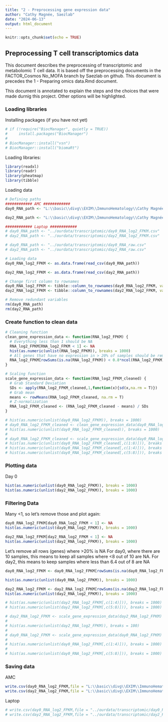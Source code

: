 ```yaml
---
title: "2 - Preprocessing gene expression data"
author: "Cathy Magnée, Saezlab"
date: "2024-06-13"
output: html_document
---
```


```r
knitr::opts_chunk$set(echo = TRUE)
```

## Preprocessing T cell transcriptomics data

This document describes the preprocessing of transcriptomic and metabolomic T cell data. It is based off the preprocessing documents in the FACTOR_Cosmos No_MOFA branch by Saezlab on github. This document is precedes the 1 - Preparing omics data.Rmd document. 

This document is annotated to explain the steps and the choices that were made durnig this project. Other options will be highlighted.

### Loading libraries
Installing packages (if you have not yet)

```r
# if (!require("BiocManager", quietly = TRUE))
#     install.packages("BiocManager")
# 
# BiocManager::install("vsn")
# BiocManager::install("biomaRt")

```

Loading libraries:
```r
library(readxl)
library(readr)
library(pheatmap)
library(tibble)
```

Loading data
```r

# Defining paths
############ AMC ############  
day0_RNA_path <- "L:\\basic\\divg\\EXIM\\ImmunoHematology\\Cathy Magnée\\Data\\CD3_HDvsCLL\\Transcriptomic\\day0_RNA_log2_FPKM.csv"

day2_RNA_path <- "L:\\basic\\divg\\EXIM\\ImmunoHematology\\Cathy Magnée\\Data\\CD3_HDvsCLL\\Transcriptomic\\day2_RNA_log2_FPKM.csv"

############ Laptop ############ 
# day0_RNA_path <- "../ourdata/transcriptomic/day0_RNA_log2_FPKM.csv"
# day2_RNA_path <- "../ourdata/transcriptomic/day2_RNA_log2_FPKM.csv"

# day0_RNA_path <- "../ourdata/transcriptomic/day0_RNA_raw.csv"
# day2_RNA_path <- "../ourdata/transcriptomic/day2_RNA_raw.csv"

# Loading data
day0_RNA_log2_FPKM <- as.data.frame(read_csv(day0_RNA_path))

day2_RNA_log2_FPKM <- as.data.frame(read_csv(day2_RNA_path))

# Change first column to rownames
day0_RNA_log2_FPKM <- tibble::column_to_rownames(day0_RNA_log2_FPKM, var = "...1")
day2_RNA_log2_FPKM <- tibble::column_to_rownames(day2_RNA_log2_FPKM, var = "...1")

# Remove redundant variables
rm(day0_RNA_path)
rm(day2_RNA_path)

```

### Create function to clean data

```r
# Cleaning function
clean_gene_expression_data <- function(RNA_log2_FPKM) {
  # Everything less than 1 should be NA
  RNA_log2_FPKM[RNA_log2_FPKM < 1] <- NA 
  hist(as.numeric(unlist(RNA_log2_FPKM)), breaks = 1000)
  # All genes that have no expression in > 20% of samples should be removed
  RNA_log2_FPKM[rowSums(is.na(RNA_log2_FPKM)) < 0.8*ncol(RNA_log2_FPKM),]
}

# Scaling function
scale_gene_expression_data <- function(RNA_log2_FPKM_cleaned) {
  # Grab Standard Deviation
  SDs <- apply(RNA_log2_FPKM_cleaned,1,function(x){sd(x,na.rm = T)})
  # Grab mean
  means <- rowMeans(RNA_log2_FPKM_cleaned, na.rm = T)
  # Z-normalization 
  RNA_log2_FPKM_cleaned <- (RNA_log2_FPKM_cleaned - means) / SDs
}
```

```r
# hist(as.numeric(unlist(day0_RNA_log2_FPKM)), breaks = 1000)
# day0_RNA_log2_FPKM_cleaned <- clean_gene_expression_data(day0_RNA_log2_FPKM)
# hist(as.numeric(unlist(day0_RNA_log2_FPKM_cleaned)), breaks = 1000)
# 
# day0_RNA_log2_FPKM_cleaned <- scale_gene_expression_data(day0_RNA_log2_FPKM_cleaned)
# hist(as.numeric(unlist(day0_RNA_log2_FPKM_cleaned[,c(1:8)])), breaks = 1000)
# hist(as.numeric(unlist(day0_RNA_log2_FPKM_cleaned[,c(1:4)])), breaks = 1000)
# hist(as.numeric(unlist(day0_RNA_log2_FPKM_cleaned[,c(5:8)])), breaks = 1000)

```


### Plotting data

Day 0
```r
hist(as.numeric(unlist(day0_RNA_log2_FPKM)), breaks = 1000)
hist(as.numeric(unlist(day2_RNA_log2_FPKM)), breaks = 1000)

```

### Filtering Data
Many <1, so let's remove those and plot again:
```r

day0_RNA_log2_FPKM[day0_RNA_log2_FPKM < 1] <- NA
hist(as.numeric(unlist(day0_RNA_log2_FPKM)), breaks = 1000) 

day2_RNA_log2_FPKM[day2_RNA_log2_FPKM < 1] <- NA
hist(as.numeric(unlist(day2_RNA_log2_FPKM)), breaks = 1000) 
```

Let's remove all rows (genes) where >20% is NA
For day0, where there are 10 samples, this means to keep all samples where <8 out of 10 are NA.
For day2, this means to keep samples where less than 6.4 out of 8 are NA

```r
day0_RNA_log2_FPKM <- day0_RNA_log2_FPKM[rowSums(is.na(day0_RNA_log2_FPKM)) < 0.8*ncol(day0_RNA_log2_FPKM),]

hist(as.numeric(unlist(day0_RNA_log2_FPKM)), breaks = 1000) 

day2_RNA_log2_FPKM <- day2_RNA_log2_FPKM[rowSums(is.na(day2_RNA_log2_FPKM)) < 0.8*ncol(day2_RNA_log2_FPKM),]
hist(as.numeric(unlist(day2_RNA_log2_FPKM)), breaks = 1000) 

# hist(as.numeric(unlist(day2_RNA_log2_FPKM[,c(1:4)])), breaks = 1000)
# hist(as.numeric(unlist(day2_RNA_log2_FPKM[,c(5:8)])), breaks = 1000)

# day2_RNA_log2_FPKM <- scale_gene_expression_data(day2_RNA_log2_FPKM)
# 
# hist(as.numeric(unlist(day2_RNA_log2_FPKM)), breaks = 100)
# 
# day0_RNA_log2_FPKM <- scale_gene_expression_data(day0_RNA_log2_FPKM)
# 
# hist(as.numeric(unlist(day0_RNA_log2_FPKM[,c(1:4)])), breaks = 1000)
# 
# hist(as.numeric(unlist(day0_RNA_log2_FPKM[,c(5:8)])), breaks = 1000)


```

### Saving data
AMC
```r
write.csv(day0_RNA_log2_FPKM,file = "L:\\basic\\divg\\EXIM\\ImmunoHematology\\Cathy Magnée\\Data\\CD3_HDvsCLL\\Transcriptomic\\day0_RNA_log2_FPKM_cleaned.csv")
write.csv(day2_RNA_log2_FPKM,file = "L:\\basic\\divg\\EXIM\\ImmunoHematology\\Cathy Magnée\\Data\\CD3_HDvsCLL\\Transcriptomic\\day2_RNA_log2_FPKM_cleaned.csv")
```

Laptop
```r

# write.csv(day0_RNA_log2_FPKM,file = "../ourdata/transcriptomic/day0_RNA_log2_FPKM_cleaned.csv")
# write.csv(day2_RNA_log2_FPKM,file = "../ourdata/transcriptomic/day2_RNA_log2_FPKM_cleaned.csv")
```

